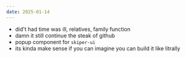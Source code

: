 ```yaml
---
date: 2025-01-14
---
```


- did't had time was ill, relatives, family function
- damn it still continue the steak of github
- popup component for `skiper-ui` 
- its kinda make sense if you can imagine you can build it like litrally 